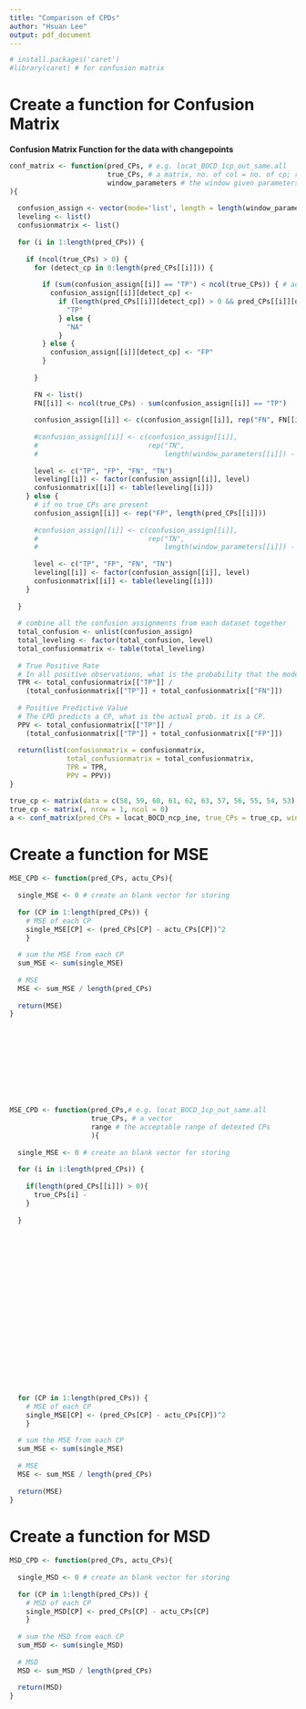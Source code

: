 ```yaml
---
title: "Comparison of CPDs"
author: "Hsuan Lee"
output: pdf_document
---
```

```r
# install.packages('caret')
#library(caret) # for confusion matrix
```

# Create a function for Confusion Matrix

**Confusion Matrix Function for the data with changepoints**
```r
conf_matrix <- function(pred_CPs, # e.g. locat_BOCD_1cp_out_same.all
                        true_CPs, # a matrix, no. of col = no. of cp; row = acceptable detected cp
                        window_parameters # the window given parameters, e.g. fixmw_send_1cp_param
){
  
  confusion_assign <- vector(mode='list', length = length(window_parameters))
  leveling <- list()
  confusionmatrix <- list()
  
  for (i in 1:length(pred_CPs)) {
    
    if (ncol(true_CPs) > 0) {
      for (detect_cp in 0:length(pred_CPs[[i]])) {
        
        if (sum(confusion_assign[[i]] == "TP") < ncol(true_CPs)) { # add restriction here
          confusion_assign[[i]][detect_cp] <- 
            if (length(pred_CPs[[i]][detect_cp]) > 0 && pred_CPs[[i]][detect_cp] %in% true_CPs) {
              "TP"
            } else {
              "NA"
            }
        } else {
          confusion_assign[[i]][detect_cp] <- "FP"
        }
        
      }
      
      FN <- list()
      FN[[i]] <- ncol(true_CPs) - sum(confusion_assign[[i]] == "TP")
      
      confusion_assign[[i]] <- c(confusion_assign[[i]], rep("FN", FN[[i]]))
      
      #confusion_assign[[i]] <- c(confusion_assign[[i]], 
      #                           rep("TN", 
      #                               length(window_parameters[[i]]) - length(confusion_assign[[i]])))
      
      level <- c("TP", "FP", "FN", "TN")
      leveling[[i]] <- factor(confusion_assign[[i]], level)
      confusionmatrix[[i]] <- table(leveling[[i]])
    } else { 
      # if no true_CPs are present
      confusion_assign[[i]] <- rep("FP", length(pred_CPs[[i]]))
      
      #confusion_assign[[i]] <- c(confusion_assign[[i]], 
      #                           rep("TN", 
      #                               length(window_parameters[[i]]) - length(confusion_assign[[i]])))
      
      level <- c("TP", "FP", "FN", "TN")
      leveling[[i]] <- factor(confusion_assign[[i]], level)
      confusionmatrix[[i]] <- table(leveling[[i]])
    }
    
  }
  
  # combine all the confusion assignments from each dataset together
  total_confusion <- unlist(confusion_assign)
  total_leveling <- factor(total_confusion, level)
  total_confusionmatrix <- table(total_leveling)
  
  # True Positive Rate 
  # In all positive observations, what is the probability that the model correctly predicts the true positive
  TPR <- total_confusionmatrix[["TP"]] / 
    (total_confusionmatrix[["TP"]] + total_confusionmatrix[["FN"]])
  
  # Positive Predictive Value
  # The CPD predicts a CP, what is the actual prob. it is a CP.
  PPV <- total_confusionmatrix[["TP"]] /
    (total_confusionmatrix[["TP"]] + total_confusionmatrix[["FP"]])
  
  return(list(confusionmatrix = confusionmatrix,
              total_confusionmatrix = total_confusionmatrix,
              TPR = TPR,
              PPV = PPV))
}
```

```r
true_cp <- matrix(data = c(58, 59, 60, 61, 62, 63, 57, 56, 55, 54, 53), ncol = 1)
true_cp <- matrix(, nrow = 1, ncol = 0)
a <- conf_matrix(pred_CPs = locat_BOCD_ncp_ine, true_CPs = true_cp, window_parameters = fixmw_ine_ncp_param)
```





# Create a function for MSE
```r
MSE_CPD <- function(pred_CPs, actu_CPs){
  
  single_MSE <- 0 # create an blank vector for storing
  
  for (CP in 1:length(pred_CPs)) {
    # MSE of each CP
    single_MSE[CP] <- (pred_CPs[CP] - actu_CPs[CP])^2
    }
  
  # sum the MSE from each CP
  sum_MSE <- sum(single_MSE)
  
  # MSE
  MSE <- sum_MSE / length(pred_CPs)
  
  return(MSE)
}











MSE_CPD <- function(pred_CPs,# e.g. locat_BOCD_1cp_out_same.all
                    true_CPs, # a vector
                    range # the acceptable range of detexted CPs
                    ){
  
  single_MSE <- 0 # create an blank vector for storing
  
  for (i in 1:length(pred_CPs)) {
    
    if(length(pred_CPs[[i]]) > 0){
      true_CPs[i] - 
    }
    
  }
  
  
  
  
  
  
  
  
  
  
  
  
  
  
  
  
  
  
  
  
  for (CP in 1:length(pred_CPs)) {
    # MSE of each CP
    single_MSE[CP] <- (pred_CPs[CP] - actu_CPs[CP])^2
    }
  
  # sum the MSE from each CP
  sum_MSE <- sum(single_MSE)
  
  # MSE
  MSE <- sum_MSE / length(pred_CPs)
  
  return(MSE)
}
```
















# Create a function for MSD
```r
MSD_CPD <- function(pred_CPs, actu_CPs){
  
  single_MSD <- 0 # create an blank vector for storing
  
  for (CP in 1:length(pred_CPs)) {
    # MSD of each CP
    single_MSD[CP] <- pred_CPs[CP] - actu_CPs[CP]
    }
  
  # sum the MSD from each CP
  sum_MSD <- sum(single_MSD)
  
  # MSD
  MSD <- sum_MSD / length(pred_CPs)
  
  return(MSD)
}
```
































